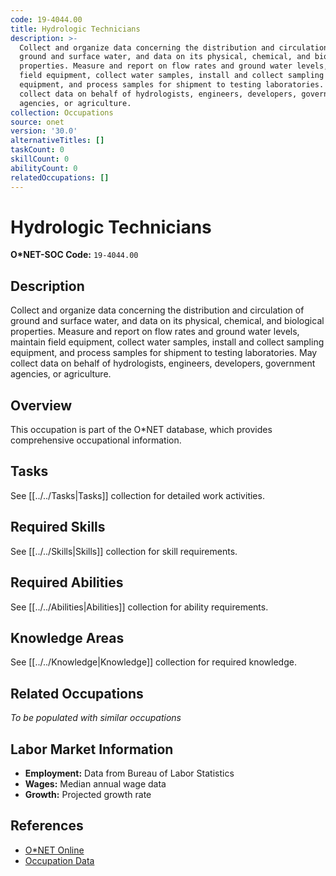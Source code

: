```yaml
---
code: 19-4044.00
title: Hydrologic Technicians
description: >-
  Collect and organize data concerning the distribution and circulation of
  ground and surface water, and data on its physical, chemical, and biological
  properties. Measure and report on flow rates and ground water levels, maintain
  field equipment, collect water samples, install and collect sampling
  equipment, and process samples for shipment to testing laboratories. May
  collect data on behalf of hydrologists, engineers, developers, government
  agencies, or agriculture.
collection: Occupations
source: onet
version: '30.0'
alternativeTitles: []
taskCount: 0
skillCount: 0
abilityCount: 0
relatedOccupations: []
---
```

# Hydrologic Technicians

**O*NET-SOC Code:** `19-4044.00`

## Description

Collect and organize data concerning the distribution and circulation of ground and surface water, and data on its physical, chemical, and biological properties. Measure and report on flow rates and ground water levels, maintain field equipment, collect water samples, install and collect sampling equipment, and process samples for shipment to testing laboratories. May collect data on behalf of hydrologists, engineers, developers, government agencies, or agriculture.

## Overview

This occupation is part of the O*NET database, which provides comprehensive occupational information.

## Tasks

See [[../../Tasks|Tasks]] collection for detailed work activities.

## Required Skills

See [[../../Skills|Skills]] collection for skill requirements.

## Required Abilities

See [[../../Abilities|Abilities]] collection for ability requirements.

## Knowledge Areas

See [[../../Knowledge|Knowledge]] collection for required knowledge.

## Related Occupations

*To be populated with similar occupations*

## Labor Market Information

- **Employment:** Data from Bureau of Labor Statistics
- **Wages:** Median annual wage data
- **Growth:** Projected growth rate

## References

- [O*NET Online](https://www.onetonline.org/link/summary/19-4044.00)
- [Occupation Data](https://www.onetcenter.org/)
